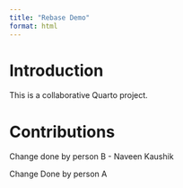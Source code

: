 ```yaml
---
title: "Rebase Demo"
format: html
---
```


# Introduction

This is a collaborative Quarto project.

# Contributions

<!-- Student sections will go here -->


Change done by person B - Naveen Kaushik

Change Done by person A

